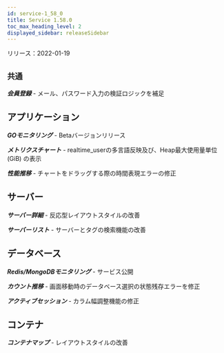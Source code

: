 ```yaml
---
id: service-1_58_0
title: Service 1.58.0
toc_max_heading_level: 2
displayed_sidebar: releaseSidebar
---
```



リリース：2022-01-19

## `共通`

**_会員登録_** - メール、パスワード入力の検証ロジックを補足

## アプリケーション

**_GOモニタリング_** - Betaバージョンリリース

**_メトリクスチャート_** - realtime_userの多言語反映及び、Heap最大使用量単位(GiB) の表示

**_性能推移_** - チャートをドラッグする際の時間表現エラーの修正

## サーバー

**_サーバー詳細_** - 反応型レイアウトスタイルの改善

**_サーバーリスト_** - サーバーとタグの検索機能の改善

## データベース

**_Redis/MongoDBモニタリング_** - サービス公開

**_カウント推移_** - 画面移動時のデータベース選択の状態残存エラーを修正

**_アクティブセッション_** - カラム幅調整機能の修正

## コンテナ

**_コンテナマップ_** - レイアウトスタイルの改善

